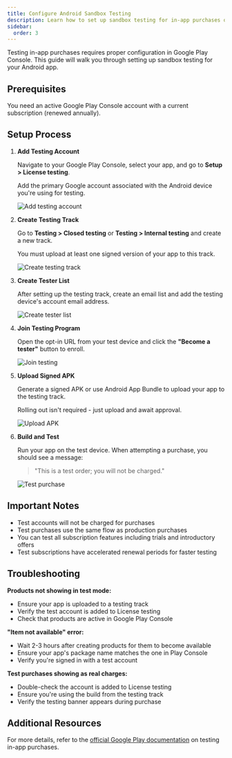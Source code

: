 ```yaml
---
title: Configure Android Sandbox Testing
description: Learn how to set up sandbox testing for in-app purchases on Android using Google Play Console.
sidebar:
  order: 3
---
```



Testing in-app purchases requires proper configuration in Google Play Console. This guide will walk you through setting up sandbox testing for your Android app.

## Prerequisites

You need an active Google Play Console account with a current subscription (renewed annually).

## Setup Process

<Steps>

1. **Add Testing Account**

   Navigate to your Google Play Console, select your app, and go to **Setup > License testing**.

   Add the primary Google account associated with the Android device you're using for testing.

   ![Add testing account](/native-purchases/android/sandbox-testing/add-testing-account.webp)

2. **Create Testing Track**

   Go to **Testing > Closed testing** or **Testing > Internal testing** and create a new track.

   You must upload at least one signed version of your app to this track.

   ![Create testing track](/native-purchases/android/sandbox-testing/create-testing-track.webp)

3. **Create Tester List**

   After setting up the testing track, create an email list and add the testing device's account email address.

   ![Create tester list](/native-purchases/android/sandbox-testing/create-tester-list.webp)

4. **Join Testing Program**

   Open the opt-in URL from your test device and click the **"Become a tester"** button to enroll.

   ![Join testing](/native-purchases/android/sandbox-testing/join-testing-program.webp)

5. **Upload Signed APK**

   Generate a signed APK or use Android App Bundle to upload your app to the testing track.

   Rolling out isn't required - just upload and await approval.

   ![Upload APK](/native-purchases/android/sandbox-testing/upload-signed-apk.webp)

6. **Build and Test**

   Run your app on the test device. When attempting a purchase, you should see a message:

   > "This is a test order; you will not be charged."

   ![Test purchase](/native-purchases/android/sandbox-testing/test-purchase-confirmation.webp)

</Steps>

## Important Notes

- Test accounts will not be charged for purchases
- Test purchases use the same flow as production purchases
- You can test all subscription features including trials and introductory offers
- Test subscriptions have accelerated renewal periods for faster testing

## Troubleshooting

**Products not showing in test mode:**
- Ensure your app is uploaded to a testing track
- Verify the test account is added to License testing
- Check that products are active in Google Play Console

**"Item not available" error:**
- Wait 2-3 hours after creating products for them to become available
- Ensure your app's package name matches the one in Play Console
- Verify you're signed in with a test account

**Test purchases showing as real charges:**
- Double-check the account is added to License testing
- Ensure you're using the build from the testing track
- Verify the testing banner appears during purchase

## Additional Resources

For more details, refer to the [official Google Play documentation](https://developer.android.com/google/play/billing/test) on testing in-app purchases.
